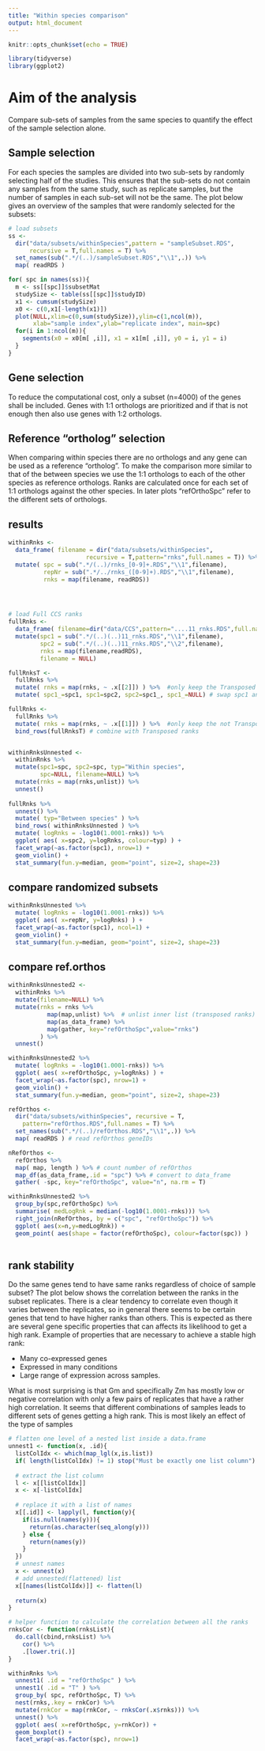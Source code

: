 ```yaml
---
title: "Within species comparison"
output: html_document
---
```


```r
knitr::opts_chunk$set(echo = TRUE)
```

```r
library(tidyverse)
library(ggplot2)
```

# Aim of the analysis

Compare sub-sets of samples from the same species to quantify the effect of the sample selection alone.

## Sample selection

For each species the samples are divided into two sub-sets by randomly selecting half of the studies. This ensures that the sub-sets do not contain any samples from the same study, such as replicate samples, but the number of samples in each sub-set will not be the same. The plot below gives an overview of the samples that were randomly selected for the subsets:

```r

# load subsets
ss <- 
  dir("data/subsets/withinSpecies",pattern = "sampleSubset.RDS",
      recursive = T,full.names = T) %>% 
  set_names(sub(".*/(..)/sampleSubset.RDS","\\1",.)) %>% 
  map( readRDS )

for( spc in names(ss)){
  m <- ss[[spc]]$subsetMat
  studySize <- table(ss[[spc]]$studyID)
  x1 <- cumsum(studySize)
  x0 <- c(0,x1[-length(x1)])
  plot(NULL,xlim=c(0,sum(studySize)),ylim=c(1,ncol(m)),
       xlab="sample index",ylab="replicate index", main=spc)
  for(i in 1:ncol(m)){
    segments(x0 = x0[m[ ,i]], x1 = x1[m[ ,i]], y0 = i, y1 = i)
  }
}

```


## Gene selection

To reduce the computational cost, only a subset (n=4000) of the genes shall be included. Genes with 1:1 orthologs are prioritized and if that is not enough then also use genes with 1:2 orthologs.

## Reference "ortholog" selection

When comparing within species there are no orthologs and any gene can be used as a reference "ortholog". To make the comparison more similar to that of the between species we use the 1:1 orthologs to each of the other species as reference orthologs. Ranks are calculated once for each set of 1:1 orthologs against the other species. In later plots "refOrthoSpc" refer to the different sets of orthologs.

## results

```r

withinRnks <- 
  data_frame( filename = dir("data/subsets/withinSpecies",
                      recursive = T,pattern="rnks",full.names = T)) %>% 
  mutate( spc = sub(".*/(..)/rnks_[0-9]+.RDS","\\1",filename),
          repNr = sub(".*/../rnks_([0-9]+).RDS","\\1",filename),
          rnks = map(filename, readRDS))




# load Full CCS ranks
fullRnks <-
  data_frame( filename=dir("data/CCS",pattern="....11_rnks.RDS",full.names = T)) %>% 
  mutate(spc1 = sub(".*/(..)(..)11_rnks.RDS","\\1",filename),
         spc2 = sub(".*/(..)(..)11_rnks.RDS","\\2",filename),
         rnks = map(filename,readRDS),
         filename = NULL)

fullRnksT <-
  fullRnks %>% 
  mutate( rnks = map(rnks, ~ .x[[2]]) ) %>%  #only keep the Transposed ranks
  mutate( spc1_=spc1, spc1=spc2, spc2=spc1_, spc1_=NULL) # swap spc1 and spc2

fullRnks <- 
  fullRnks %>% 
  mutate( rnks = map(rnks, ~ .x[[1]]) ) %>%  #only keep the not Transposed ranks
  bind_rows(fullRnksT) # combine with Transposed ranks


withinRnksUnnested <- 
  withinRnks %>%
  mutate(spc1=spc, spc2=spc, typ="Within species",
         spc=NULL, filename=NULL) %>% 
  mutate(rnks = map(rnks,unlist)) %>% 
  unnest()
  
fullRnks %>% 
  unnest() %>% 
  mutate( typ="Between species" ) %>% 
  bind_rows( withinRnksUnnested ) %>% 
  mutate( logRnks = -log10(1.0001-rnks)) %>% 
  ggplot( aes( x=spc2, y=logRnks, colour=typ) ) +
  facet_wrap(~as.factor(spc1), nrow=1) +
  geom_violin() +
  stat_summary(fun.y=median, geom="point", size=2, shape=23)


```


## compare randomized subsets


```r
withinRnksUnnested %>% 
  mutate( logRnks = -log10(1.0001-rnks)) %>% 
  ggplot( aes( x=repNr, y=logRnks) ) +
  facet_wrap(~as.factor(spc1), ncol=1) +
  geom_violin() +
  stat_summary(fun.y=median, geom="point", size=2, shape=23)

```


## compare ref.orthos

```r
withinRnksUnnested2 <- 
  withinRnks %>%
  mutate(filename=NULL) %>% 
  mutate(rnks = rnks %>% 
           map(map,unlist) %>%  # unlist inner list (transposed ranks)
           map(as_data_frame) %>% 
           map(gather, key="refOrthoSpc",value="rnks")
         ) %>% 
  unnest()

withinRnksUnnested2 %>% 
  mutate( logRnks = -log10(1.0001-rnks)) %>% 
  ggplot( aes( x=refOrthoSpc, y=logRnks) ) +
  facet_wrap(~as.factor(spc), nrow=1) +
  geom_violin() +
  stat_summary(fun.y=median, geom="point", size=2, shape=23)
```



```r
refOrthos <- 
  dir("data/subsets/withinSpecies", recursive = T,
    pattern="refOrthos.RDS",full.names = T) %>% 
  set_names(sub(".*/(..)/refOrthos.RDS","\\1",.)) %>% 
  map( readRDS ) # read refOrthos geneIDs

nRefOrthos <- 
  refOrthos %>% 
  map( map, length ) %>% # count number of refOrthos
  map_df(as_data_frame,.id = "spc") %>% # convert to data_frame
  gather( -spc, key="refOrthoSpc", value="n", na.rm = T)

withinRnksUnnested2 %>% 
  group_by(spc,refOrthoSpc) %>% 
  summarise( medLogRnk = median(-log10(1.0001-rnks))) %>% 
  right_join(nRefOrthos, by = c("spc", "refOrthoSpc")) %>% 
  ggplot( aes(x=n,y=medLogRnk)) +
  geom_point( aes(shape = factor(refOrthoSpc), colour=factor(spc)) )
  
```


## rank stability

Do the same genes tend to have same ranks regardless of choice of sample subset? The plot below shows the correlation between the ranks in the subset replicates. There is a clear tendency to correlate even though it varies between the replicates, so in general there seems to be certain genes that tend to have higher ranks than others. This is expected as there are several gene specific properties that can affects its likelihood to get a high rank. Example of properties that are necessary to achieve a stable high rank:

* Many co-expressed genes
* Expressed in many conditions
* Large range of expression across samples.

What is most surprising is that Gm and specifically Zm has mostly low or negative correlation with only a few pairs of replicates that have a rather high correlation. It seems that different combinations of samples leads to different sets of genes getting a high rank. This is most likely an effect of the type of samples

```r
# flatten one level of a nested list inside a data.frame
unnest1 <- function(x, .id){
  listColIdx <- which(map_lgl(x,is.list))
  if( length(listColIdx) != 1) stop("Must be exactly one list column")
  
  # extract the list column
  l <- x[[listColIdx]]
  x <- x[-listColIdx]
  
  # replace it with a list of names
  x[[.id]] <- lapply(l, function(y){
    if(is.null(names(y))){
      return(as.character(seq_along(y)))
    } else {
      return(names(y))
    }
  })
  # unnest names
  x <- unnest(x)
  # add unnested(flattened) list
  x[[names(listColIdx)]] <- flatten(l)
  
  return(x)
}

# helper function to calculate the correlation between all the ranks
rnksCor <- function(rnksList){
  do.call(cbind,rnksList) %>% 
    cor() %>% 
    .[lower.tri(.)]
}

withinRnks %>% 
  unnest1( .id = "refOrthoSpc" ) %>% 
  unnest1( .id = "T" ) %>% 
  group_by( spc, refOrthoSpc, T) %>% 
  nest(rnks,.key = rnkCor) %>% 
  mutate(rnkCor = map(rnkCor, ~ rnksCor(.x$rnks))) %>%
  unnest() %>% 
  ggplot( aes( x=refOrthoSpc, y=rnkCor)) +
  geom_boxplot() +
  facet_wrap(~as.factor(spc), nrow=1)

```


